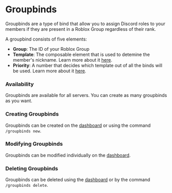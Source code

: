 # Groupbinds

Groupbinds are a type of bind that allow you to assign Discord roles to your members if they are present in a Roblox Group regardless of their rank.

A groupbind consists of five elements:

- **Group**: The ID of your Roblox Group
- **Template**: The composable element that is used to detemine the member's nickname. Learn more about it [here](/docs/template).
- **Priority**: A number that decides which template out of all the binds will be used. Learn more about it [here](/docs/priority).

### Availability

Groupbinds are available for all servers. You can create as many groupbinds as you want.

### Creating Groupbinds

Groupbinds can be created on the [dashboard](https://dashboard.rowifi.xyz) or using the command `/groupbinds new`.

### Modifying Groupbinds

Groupbinds can be modified individually on the [dashboard](https://dashboard.rowifi.xyz).

### Deleting Groupbinds

Groupbinds can be deleted using the [dashboard](https://dashboard.rowifi.xyz) or by the command `/groupbinds delete`.